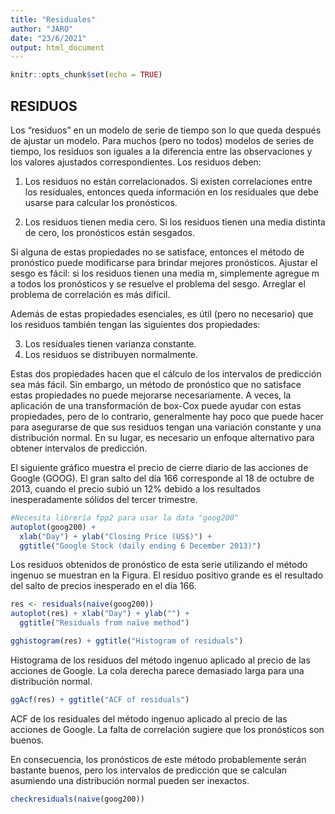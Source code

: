 ```yaml
---
title: "Residuales"
author: "JARO"
date: "23/6/2021"
output: html_document
---
```


```r
knitr::opts_chunk$set(echo = TRUE)
```

## RESIDUOS

Los "residuos" en un modelo de serie de tiempo son lo que queda después de ajustar un modelo. Para muchos (pero no todos) modelos de series de tiempo, los residuos son iguales a la diferencia entre las observaciones y los valores ajustados correspondientes. Los residuos deben:

1. Los residuos no están correlacionados. Si existen correlaciones entre los residuales, entonces queda información en los residuales que debe usarse para calcular los pronósticos.

2. Los residuos tienen media cero. Si los residuos tienen una media distinta de cero, los pronósticos están sesgados. 

Si alguna de estas propiedades no se satisface, entonces el método de pronóstico puede modificarse para brindar mejores pronósticos. Ajustar el sesgo es fácil: si los residuos tienen una media m, simplemente agregue m a todos los pronósticos y se resuelve el problema del sesgo. Arreglar el problema de correlación es más difícil.


Además de estas propiedades esenciales, es útil (pero no necesario) que los residuos también tengan las siguientes dos propiedades:

3. Los residuales tienen varianza constante.
4. Los residuos se distribuyen normalmente.


Estas dos propiedades hacen que el cálculo de los intervalos de predicción sea más fácil. Sin embargo, un método de pronóstico que no satisface estas propiedades no puede mejorarse necesariamente. A veces, la aplicación de una transformación de box-Cox puede ayudar con estas propiedades, pero de lo contrario, generalmente hay poco que puede hacer para asegurarse de que sus residuos tengan una variación constante y una distribución normal. En su lugar, es necesario un enfoque alternativo para obtener intervalos de predicción.

El siguiente gráfico muestra el precio de cierre diario de las acciones de Google (GOOG). El gran salto del día 166 corresponde al 18 de octubre de 2013, cuando el precio subió un 12% debido a los resultados inesperadamente sólidos del tercer trimestre. 

```r
#Necesita librería fpp2 para usar la data "goog200"
autoplot(goog200) +
  xlab("Day") + ylab("Closing Price (US$)") +
  ggtitle("Google Stock (daily ending 6 December 2013)")
```

Los residuos obtenidos de pronóstico de esta serie utilizando el método ingenuo se muestran en la Figura. El residuo positivo grande es el resultado del salto de precios inesperado en el día 166. 

```r
res <- residuals(naive(goog200))
autoplot(res) + xlab("Day") + ylab("") +
  ggtitle("Residuals from naïve method")
```

```r
gghistogram(res) + ggtitle("Histogram of residuals")
```

Histograma de los residuos del método ingenuo aplicado al precio de las acciones de Google. La cola derecha parece demasiado larga para una distribución normal. 

```r
ggAcf(res) + ggtitle("ACF of residuals")
```

ACF de los residuales del método ingenuo aplicado al precio de las acciones de Google. La falta de correlación sugiere que los pronósticos son buenos.

En consecuencia, los pronósticos de este método probablemente serán bastante buenos, pero los intervalos de predicción que se calculan asumiendo una distribución normal pueden ser inexactos. 

```r
checkresiduals(naive(goog200))
```












